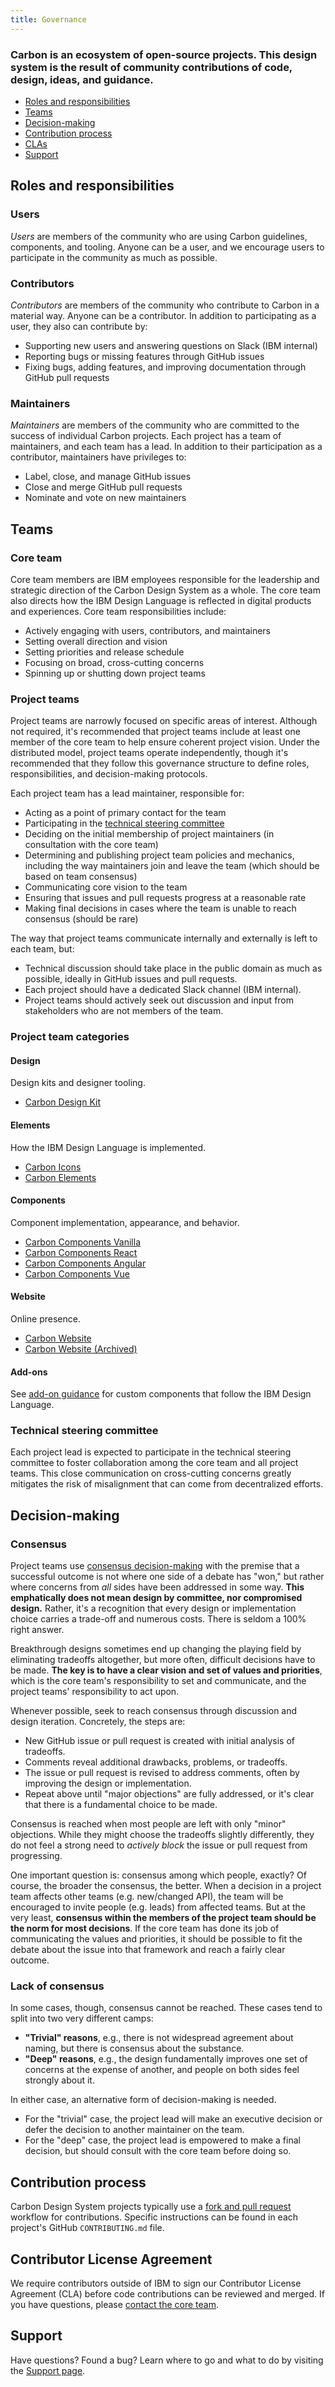 ```yaml
---
title: Governance
---
```


### Carbon is an ecosystem of open-source projects. This design system is the result of community contributions of code, design, ideas, and guidance.

<AnchorLinks>

- [Roles and responsibilities](#roles-and-responsibilities)
- [Teams](#teams)
- [Decision-making](#decision-making)
- [Contribution process](#contribution-process)
- [CLAs](#clas)
- [Support](#support)

</AnchorLinks>

## Roles and responsibilities

### Users

_Users_ are members of the community who are using Carbon guidelines, components, and tooling. Anyone can be a user, and we encourage users to participate in the community as much as possible.

### Contributors

_Contributors_ are members of the community who contribute to Carbon in a material way. Anyone can be a contributor. In addition to participating as a user, they also can contribute by:

- Supporting new users and answering questions on Slack (IBM internal)
- Reporting bugs or missing features through GitHub issues
- Fixing bugs, adding features, and improving documentation through GitHub pull requests

### Maintainers

_Maintainers_ are members of the community who are committed to the success of individual Carbon projects. Each project has a team of maintainers, and each team has a lead. In addition to their participation as a contributor, maintainers have privileges to:

- Label, close, and manage GitHub issues
- Close and merge GitHub pull requests
- Nominate and vote on new maintainers

## Teams

### Core team

Core team members are IBM employees responsible for the leadership and strategic direction of the Carbon Design System as a whole. The core team also directs how the IBM Design Language is reflected in digital products and experiences. Core team responsibilities include:

- Actively engaging with users, contributors, and maintainers
- Setting overall direction and vision
- Setting priorities and release schedule
- Focusing on broad, cross-cutting concerns
- Spinning up or shutting down project teams

### Project teams

Project teams are narrowly focused on specific areas of interest. Although not required, it's recommended that project teams include at least one member of the core team to help ensure coherent project vision. Under the distributed model, project teams operate independently, though it's recommended that they follow this governance structure to define roles, responsibilities, and decision-making protocols.

Each project team has a lead maintainer, responsible for:

- Acting as a point of primary contact for the team
- Participating in the [technical steering committee](#technical-steering-committee)
- Deciding on the initial membership of project maintainers (in consultation with the core team)
- Determining and publishing project team policies and mechanics, including the way maintainers join and leave the team (which should be based on team consensus)
- Communicating core vision to the team
- Ensuring that issues and pull requests progress at a reasonable rate
- Making final decisions in cases where the team is unable to reach consensus (should be rare)

The way that project teams communicate internally and externally is left to each team, but:

- Technical discussion should take place in the public domain as much as possible, ideally in GitHub issues and pull requests.
- Each project should have a dedicated Slack channel (IBM internal).
- Project teams should actively seek out discussion and input from stakeholders who are not members of the team.

### Project team categories

#### Design
Design kits and designer tooling.

- [Carbon Design Kit](https://github.com/IBM/carbon-design-kit)

#### Elements
How the IBM Design Language is implemented.

- [Carbon Icons](https://github.com/IBM/carbon-icons)
- [Carbon Elements](https://github.com/IBM/carbon-elements)

#### Components
Component implementation, appearance, and behavior.

<!-- Remove comment in v11 -->
<!-- - [Carbon Spec and Styles](https://github.com/carbon-design-system/carbon-spec) -->

- [Carbon Components Vanilla](https://github.com/IBM/carbon-components)
- [Carbon Components React](https://github.com/IBM/carbon-components-react)
- [Carbon Components Angular](https://github.com/IBM/carbon-components-angular)
- [Carbon Components Vue](https://github.com/carbon-design-system/carbon-components-vue)

#### Website
Online presence.

- [Carbon Website](https://github.com/carbon-design-system/carbon-website)
- [Carbon Website (Archived)](https://github.com/IBM/design-system-website)

#### Add-ons
See [add-on guidance](/contributing/add-ons) for custom components that follow the IBM Design Language.

### Technical steering committee

Each project lead is expected to participate in the technical steering committee to foster collaboration among the core team and all project teams. This close communication on cross-cutting concerns greatly mitigates the risk of misalignment that can come from decentralized efforts.

## Decision-making

### Consensus

Project teams use [consensus decision-making](http://en.wikipedia.org/wiki/Consensus_decision-making) with the premise that a successful outcome is not where one side of a debate has "won," but rather where concerns from _all_ sides have been addressed in some way. **This emphatically does not mean design by committee, nor compromised design.** Rather, it's a recognition that every design or implementation choice carries a trade-off and numerous costs. There is seldom a 100% right answer.

Breakthrough designs sometimes end up changing the playing field by eliminating tradeoffs altogether, but more often, difficult decisions have to be made. **The key is to have a clear vision and set of values and priorities**, which is the core team's responsibility to set and communicate, and the project teams' responsibility to act upon.

Whenever possible, seek to reach consensus through discussion and design iteration. Concretely, the steps are:

- New GitHub issue or pull request is created with initial analysis of tradeoffs.
- Comments reveal additional drawbacks, problems, or tradeoffs.
- The issue or pull request is revised to address comments, often by improving the design or implementation.
- Repeat above until "major objections" are fully addressed, or it's clear that there is a fundamental choice to be made.

Consensus is reached when most people are left with only "minor" objections. While they might choose the tradeoffs slightly differently, they do not feel a strong need to _actively block_ the issue or pull request from progressing.

One important question is: consensus among which people, exactly? Of course, the broader the consensus, the better. When a decision in a project team affects other teams (e.g. new/changed API), the team will be encouraged to invite people (e.g. leads) from affected teams. But at the very least, **consensus within the members of the project team should be the norm for most decisions**. If the core team has done its job of communicating the values and priorities, it should be possible to fit the debate about the issue into that framework and reach a fairly clear outcome.

### Lack of consensus

In some cases, though, consensus cannot be reached. These cases tend to split into two very different camps:

- **"Trivial" reasons**, e.g., there is not widespread agreement about naming, but there is consensus about the substance.
- **"Deep" reasons**, e.g., the design fundamentally improves one set of concerns at the expense of another, and people on both sides feel strongly about it.

In either case, an alternative form of decision-making is needed.

- For the "trivial" case, the project lead will make an executive decision or defer the decision to another maintainer on the team.
- For the "deep" case, the project lead is empowered to make a final decision, but should consult with the core team before doing so.

## Contribution process

Carbon Design System projects typically use a [fork and pull request](https://guides.github.com/activities/forking/) workflow for contributions. Specific instructions can be found in each project's GitHub `CONTRIBUTING.md` file.

## Contributor License Agreement

We require contributors outside of IBM to sign our Contributor License Agreement (CLA) before code contributions can be reviewed and merged. If you have questions, please [contact the core team](/help/support#email).

## Support

Have questions? Found a bug? Learn where to go and what to do by visiting the [Support page](/help/support).
